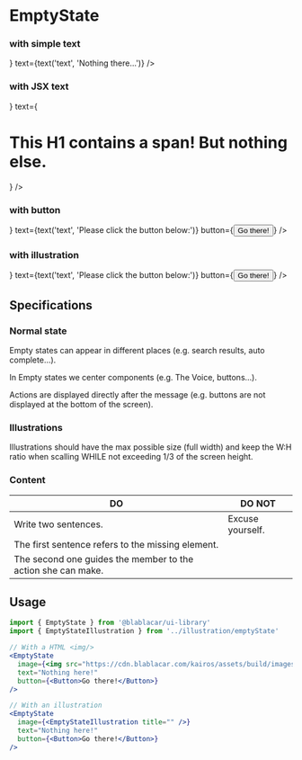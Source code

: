

<Meta title="Screens/EmptyState" />

# EmptyState

### with simple text

<Canvas>
  <Story name="With simple text">
    <EmptyState
      illustration={<img src="https://cdn.blablacar.com/kairos/assets/build/images/astronaut-79c2cfcb1a66f7c9afc1bbc50f0037fd.svg" alt="" />}
      text={text('text', 'Nothing there...')}
    />
  </Story>
</Canvas>

### with JSX text

<Canvas>
  <Story name="With JSX text">
    <EmptyState
      illustration={<img src="https://cdn.blablacar.com/kairos/assets/build/images/astronaut-79c2cfcb1a66f7c9afc1bbc50f0037fd.svg" alt="" />}
      text={<h1>This H1 contains a span!<span style={{ color: 'gray' }}> But nothing else.</span></h1>}
    />
  </Story>
</Canvas>

### with button

<Canvas>
  <Story name="With button">
    <EmptyState
      illustration={<img src="https://cdn.blablacar.com/kairos/assets/build/images/astronaut-79c2cfcb1a66f7c9afc1bbc50f0037fd.svg" alt="" />}
      text={text('text', 'Please click the button below:')}
      button={<Button>Go there!</Button>}
    />
  </Story>
</Canvas>

### with illustration

<Canvas>
  <Story name="With illustration">
    <EmptyState
      illustration={<EmptyStateIllustration title="Empty illustration" />}
      text={text('text', 'Please click the button below:')}
      button={<Button>Go there!</Button>}
    />
  </Story>
</Canvas>

## Specifications

### Normal state

Empty states can appear in different places (e.g. search results, auto complete…).

In Empty states we center components (e.g. The Voice, buttons…).

Actions are displayed directly after the message (e.g. buttons are not displayed at the bottom of the screen).

### Illustrations

Illustrations should have the max possible size (full width) and keep the W:H ratio when scalling WHILE not exceeding 1/3 of the screen height.

### Content

| DO                                                           | DO NOT           |
| ------------------------------------------------------------ | ---------------- |
| Write two sentences.                                         | Excuse yourself. |
| The first sentence refers to the missing element.            |                  |
| The second one guides the member to the action she can make. |                  |

## Usage

```jsx
import { EmptyState } from '@blablacar/ui-library'
import { EmptyStateIllustration } from '../illustration/emptyState'

// With a HTML <img/>
<EmptyState
  image={<img src="https://cdn.blablacar.com/kairos/assets/build/images/astronaut-79c2cfcb1a66f7c9afc1bbc50f0037fd.svg" alt="" />}
  text="Nothing here!"
  button={<Button>Go there!</Button>}
/>

// With an illustration
<EmptyState
  image={<EmptyStateIllustration title="" />}
  text="Nothing here!"
  button={<Button>Go there!</Button>}
/>
```

<ArgsTable of={EmptyState} />
